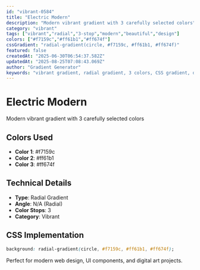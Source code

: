 ```yaml
---
id: "vibrant-0584"
title: "Electric Modern"
description: "Modern vibrant gradient with 3 carefully selected colors"
category: "vibrant"
tags: ["vibrant","radial","3-stop","modern","beautiful","design"]
colors: ["#f7159c","#ff61b1","#ff674f"]
cssGradient: "radial-gradient(circle, #f7159c, #ff61b1, #ff674f)"
featured: false
createdAt: "2025-06-30T06:54:37.582Z"
updatedAt: "2025-08-25T07:08:43.069Z"
author: "Gradient Generator"
keywords: "vibrant gradient, radial gradient, 3 colors, CSS gradient, design, #f7159c, #ff61b1, #ff674f"
---
```


# Electric Modern

Modern vibrant gradient with 3 carefully selected colors

## Colors Used
- **Color 1**: #f7159c
- **Color 2**: #ff61b1
- **Color 3**: #ff674f

## Technical Details
- **Type**: Radial Gradient
- **Angle**: N/A (Radial)
- **Color Stops**: 3
- **Category**: Vibrant

## CSS Implementation
```css
background: radial-gradient(circle, #f7159c, #ff61b1, #ff674f);
```

Perfect for modern web design, UI components, and digital art projects.
